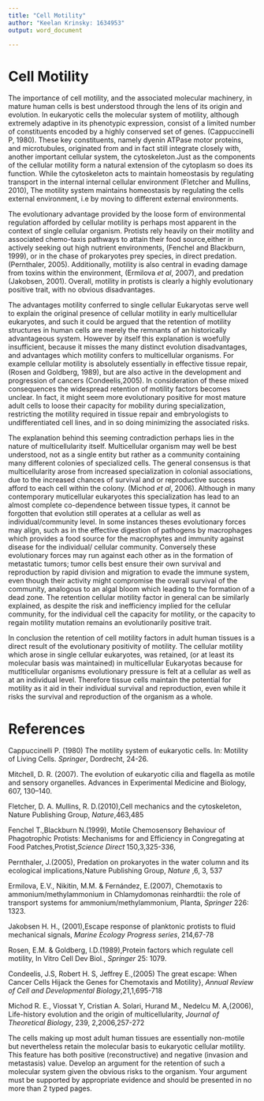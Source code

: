 ```yaml
---
title: "Cell Motility"
author: "Keelan Krinsky: 1634953"
output: word_document

---
```


# Cell Motility

The importance of cell motility, and the associated molecular machinery, in mature human cells is best understood through the lens of its origin and evolution. In eukaryotic cells the molecular system of motility, although extremely adaptive in its phenotypic expression, consist of a limited number of constituents encoded by a highly conserved set of genes. (Cappuccinelli P, 1980). These key constituents, namely dyenin ATPase motor proteins, and microtubules, originated from and in fact still integrate closely with, another important cellular system, the cytoskeleton.Just as the components of the cellular motility form a natural extension of the cytoplasm so does its function. While the cytoskeleton acts to maintain homeostasis by regulating transport in the internal internal cellular environment (Fletcher and Mullins, 2010), The motility system maintains homeostasis by regulating the cells external environment, i.e by moving to different external environments.

The evolutionary advantage provided by the loose form of environmental regulation afforded by cellular motility is perhaps most apparent in the context of single cellular organism. Protists rely heavily on their motility and associated chemo-taxis pathways to attain their food source,either in actively seeking out high nutrient environments, (Fenchel and Blackburn, 1999), or in the chase of prokaryotes prey species, in direct predation. (Pernthaler, 2005). Additionally, motility is also central in evading damage from toxins within the environment, (Ermilova _et al_, 2007), and predation (Jakobsen, 2001). Overall, motility in protists is clearly a highly evolutionary positive trait, with no obvious disadvantages.  

The advantages motility conferred to single cellular Eukaryotas serve well to explain the original presence of cellular motility in early multicellular eukaryotes, and such it could be argued that the retention of motility structures in human cells are merely the remnants of an historically advantageous system. However by itself this explanation is woefully insufficient, because it misses the many distinct evolution disadvantages, and advantages which motility confers to multicellular organisms. For example cellular motility is absolutely essentially in effective tissue repair, (Rosen and Goldberg, 1989), but are also active in the development and progression of cancers (Condeelis,2005). In consideration of these mixed consequences the widespread retention of motility factors becomes unclear. In fact, it might seem more evolutionary positive for most mature adult cells to loose their capacity for mobility during specialization, restricting the motility required in tissue repair and embryologists to undifferentiated cell lines, and in so doing minimizing the associated risks.

The explanation behind this seeming contradiction perhaps lies in the nature of multicellularity itself. Multicellular organism may well be best understood, not as a single entity but rather as a community containing many different colonies of specialized cells. The general consensus is that multicellularity arose from increased specialization in colonial associations, due to the increased chances of survival and or reproductive success afford to each cell within the colony. (Michod _et al_, 2006). Although in many contemporary muticellular eukaryotes this specialization has lead to an almost complete co-dependence between tissue types, it cannot be forgotten that evolution still operates at a cellular as well as individual/community level. In some instances theses evolutionary forces may align, such as in the effective digestion of pathogens by macrophages which provides a food source for the macrophytes and immunity against disease for the individual/ cellular community. Conversely these evolutionary forces may run against each other as in the formation of metastatic tumors; tumor cells best ensure their own survival and reproduction by rapid division and migration to evade the immune system, even though their activity might compromise the overall survival of the community, analogous to an algal bloom which leading to the formation of a dead zone. The retention cellular motility factor in general can be similarly explained, as despite the risk and inefficiency implied for the cellular community, for the individual cell the capacity for motility, or the capacity to regain motility mutation remains an evolutionarily positive trait. 

In conclusion the retention of cell motility factors in adult human tissues is a direct result of the evolutionary positivity of motility. The cellular motility which arose in single cellular eukaryotes, was retained, (or at least its molecular basis was maintained) in multicellular Eukaryotas because for mutlticellular organisms evolutionary pressure is felt at a cellular as well as at an individual level. Therefore tissue cells maintain the potential for motility as it aid in their individual survival and reproduction, even while it risks the survival and reproduction of the organism as a whole. 






\newpage

# References
Cappuccinelli P. (1980) The motility system of eukaryotic cells. In: Motility of Living Cells. _Springer_, Dordrecht, 24-26.

Mitchell, D. R. (2007). The evolution of eukaryotic cilia and flagella as motile and sensory organelles. Advances in Experimental Medicine and Biology, 607, 130–140.

Fletcher, D. A. Mullins, R. D.(2010),Cell mechanics and the cytoskeleton, Nature Publishing Group, _Nature_,463,485

Fenchel T.,Blackburn N.(1999), Motile Chemosensory Behaviour of Phagotrophic Protists: Mechanisms for and Efficiency in Congregating at Food Patches,Protist,_Science Direct_ 150,3,325-336,

Pernthaler, J.(2005), Predation on prokaryotes in the water column and its ecological implications,Nature Publishing Group, _Nature_ ,6, 3, 537

Ermilova, E.V., Nikitin, M.M. & Fernández, E.(2007), Chemotaxis to ammonium/methylammonium in Chlamydomonas reinhardtii: the role of transport systems for ammonium/methylammonium, Planta, _Springer_ 226: 1323.


Jakobsen H. H., (2001),Escape response of planktonic protists to fluid mechanical signals, _Marine Ecology Progress series_, 214,67-78

Rosen, E.M. & Goldberg, I.D.(1989),Protein factors which regulate cell motility, In Vitro Cell Dev Biol., _Springer_  25: 1079.

Condeelis, J.S, Robert H. S, Jeffrey E.,(2005) The great escape: When Cancer Cells Hijack the Genes for Chemotaxis and Motility}, _Annual Review of Cell and Developmental Biology_,21,1,695-718

Michod R. E.,  Viossat Y, Cristian A. Solari, Hurand M., Nedelcu M. A,(2006), Life-history evolution and the origin of multicellularity, _Journal of Theoretical Biology_, 239, 2,2006,257-272


The cells making up most adult human tissues are essentially non-motile but nevertheless retain the molecular basis to eukaryotic cellular motility.  This feature has both positive (reconstructive) and negative (invasion and metastasis) value.  Develop an argument for the retention of such a molecular system given the obvious risks to the organism.  Your argument must be supported by appropriate evidence and should be presented in no more than 2 typed pages.
